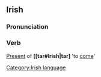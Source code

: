 ==Irish==
===Pronunciation===
{{IPA|[&#712;tag&#601;n]}}
===Verb===
[[Present]] of '''[[tar#Irish|tar]''' 'to [[come]]'

[[Category:Irish language]]